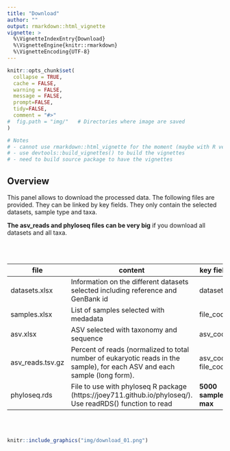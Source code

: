 ```yaml
---
title: "Download"
author: ""
output: rmarkdown::html_vignette
vignette: >
  %\VignetteIndexEntry{Download}
  %\VignetteEngine{knitr::rmarkdown}
  %\VignetteEncoding{UTF-8}
---
```


```r
knitr::opts_chunk$set(
  collapse = TRUE,
  cache = FALSE,
  warning = FALSE,
  message = FALSE,
  prompt=FALSE,
  tidy=FALSE,
  comment = "#>" 
#  fig.path = "img/"   # Directories where image are saved
)

# Notes
# - cannot use rmarkdown::html_vignette for the moment (maybe with R version 4.0)
# - use devtools::build_vignettes() to build the vignettes
# - need to build source package to have the vignettes
```

## Overview

This panel allows to download the processed data.  The following files are provided.  They can be linked by key fields.  They only contain the selected datasets, sample type and taxa. 

**The asv_reads and phyloseq files can be very big** if you download all datasets and all taxa.


<br />
<br />

file | content | key fields
--- | --- | ---
datasets.xlsx | Information on the different datasets selected including reference and GenBank id | dataset_id
samples.xlsx | List of samples selected with medadata | file_code
asv.xlsx | ASV selected with taxonomy and sequence | asv_code
asv_reads.tsv.gz | Percent of reads (normalized to total number of eukaryotic reads in the sample), for each ASV and each sample (long form). | asv_code, file_code
phyloseq.rds | File to use with phyloseq R package (https://joey711.github.io/phyloseq/). Use readRDS() function to read | **5000 samples max**

<br />
<br />

```r
knitr::include_graphics("img/download_01.png")
```
